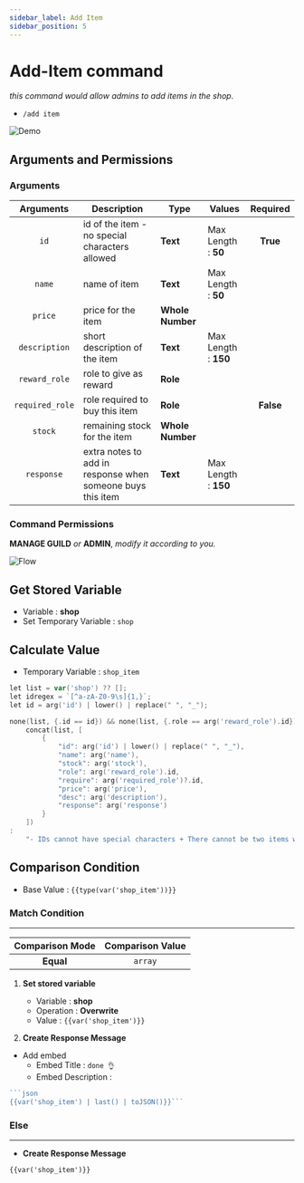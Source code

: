 ```yaml
---
sidebar_label: Add Item
sidebar_position: 5
---
```



# Add-Item command

*this command would allow admins to add items in the shop.*
- `/add item`

![Demo](../../static/flows/eco/AddItem.gif)  

## Arguments and Permissions
### Arguments
| Arguments | Description | Type | Values | Required |
| :---: | --- | --- | --- | :---: |
| `id` | id of the item - no special characters allowed | **Text** | Max Length : **50** | **True** <On className="inline-svg" /> |
| `name` | name of item | **Text** | Max Length : **50** | <On className="inline-svg" /> |
| `price` | price for the item | **Whole Number** |  | <On className="inline-svg" /> |
| `description` | short description of the item | **Text** | Max Length : **150** | <On className="inline-svg" /> |
| `reward_role` | role to give as reward | **Role** |  | <On className="inline-svg" /> |
| `required_role` | role required to buy this item | **Role** |  | **False** <Off className="inline-svg" /> |
| `stock` | remaining stock for the item | **Whole Number** |  | <Off className="inline-svg" /> |
| `response` | extra notes to add in response when someone buys this item | **Text** | Max Length : **150** | <Off className="inline-svg" /> |


### Command Permissions
**MANAGE GUILD** *or* **ADMIN**, *modify it according to you.*

![Flow](../../static/flows/eco/AddItem.png)  

## Get Stored Variable
- Variable : **shop**
- Set Temporary Variable : `shop`

## Calculate Value
- Temporary Variable : `shop_item`
```go
let list = var('shop') ?? [];
let idregex = `[^a-zA-Z0-9\s]{1,}`;
let id = arg('id') | lower() | replace(" ", "_");

none(list, {.id == id}) && none(list, {.role == arg('reward_role').id}) && ! (arg('id') matches idregex) ?
    concat(list, [
        {
            "id": arg('id') | lower() | replace(" ", "_"),
            "name": arg('name'),
            "stock": arg('stock'),
            "role": arg('reward_role').id,
            "require": arg('required_role')?.id,
            "price": arg('price'),
            "desc": arg('description'),
            "response": arg('response')
        }
    ])
:
    "- IDs cannot have special characters + There cannot be two items with the same ID and reward role."
```

## Comparison Condition
- Base Value : `{{type(var('shop_item'))}}`

### Match Condition <Match className="inline-svg" />
---
| Comparison Mode | Comparison Value |
| :---: | :---: |
| **Equal** | `array` |

1. **Set stored variable**  
    - Variable : **shop**
    - Operation : **Overwrite**
    - Value : `{{var('shop_item')}}`  

2. **Create Response Message**
- Add embed
    - Embed Title : `done 👌`
    - Embed Description :
```go title="Embed Description"
```json
{{var('shop_item') | last() | toJSON()}}```
```

### Else <Else className="inline-svg" />
---
- **Create Response Message**
```text title="📋 Paste this in your response message"
{{var('shop_item')}}
```
